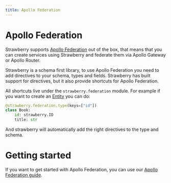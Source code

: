 ```yaml
---
title: Apollo Federation
---
```


# Apollo Federation

Strawberry supports
[Apollo Federation](https://www.apollographql.com/docs/federation/) out of the
box, that means that you can create services using Strawberry and federate them
via Apollo Gateway or Apollo Router.

Strawberry is a schema first library, to use Apollo Federation you need to add
directives to your schema, types and fields. Strawberry has built support for
directives, but it also provide shortcuts for Apollo Federation.

All shortcuts live under the `strawberry.federation` module. For example if you
want to create an
[Entity](https://www.apollographql.com/docs/federation/entities) you can do:

```python
@strawberry.federation.type(keys=["id"])
class Book:
    id: strawberry.ID
    title: str
```

And strawberry will automatically add the right directives to the type and
schema.

# Getting started

If you want to get started with Apollo Federation, you can use our
[Apollo Federation guide](/docs/guides/federation).
